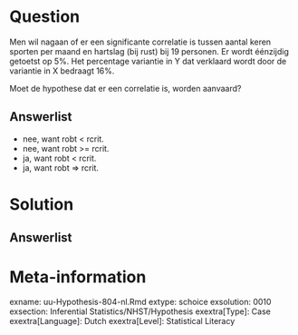 
Question
========
  
Men wil nagaan of er een significante correlatie is tussen aantal keren sporten per maand en hartslag (bij rust) bij 19 personen. Er wordt éénzijdig getoetst op 5%. Het percentage variantie in Y dat verklaard wordt door de variantie in X bedraagt 16%. 

Moet de hypothese dat er een correlatie is, worden aanvaard?

  
Answerlist
----------
* nee, want robt < rcrit.
* nee, want robt >= rcrit.
* ja, want robt < rcrit. 
* ja, want robt => rcrit.


Solution
========
  


Answerlist
----------



Meta-information
================
exname: uu-Hypothesis-804-nl.Rmd
extype: schoice
exsolution: 0010
exsection: Inferential Statistics/NHST/Hypothesis
exextra[Type]: Case
exextra[Language]: Dutch
exextra[Level]: Statistical Literacy

